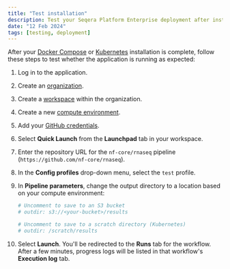 ```yaml
---
title: "Test installation"
description: Test your Seqera Platform Enterprise deployment after installation
date: "12 Feb 2024"
tags: [testing, deployment]
---
```


After your [Docker Compose](./docker-compose.mdx) or [Kubernetes](./kubernetes.mdx) installation is complete, follow these steps to test whether the application is running as expected:

1. Log in to the application.

2. Create an [organization](../orgs-and-teams/organizations.mdx).

3. Create a [workspace](../orgs-and-teams/workspace-management.mdx) within the organization.

4. Create a new [compute environment](../compute-envs/overview.mdx).

5. Add your [GitHub credentials](../git/overview.mdx).

6. Select **Quick Launch** from the **Launchpad** tab in your workspace.

7. Enter the repository URL for the `nf-core/rnaseq` pipeline (`https://github.com/nf-core/rnaseq`).

8. In the **Config profiles** drop-down menu, select the `test` profile.

9. In **Pipeline parameters**, change the output directory to a location based on your compute environment:

    ```yaml
    # Uncomment to save to an S3 bucket
    # outdir: s3://<your-bucket>/results

    # Uncomment to save to a scratch directory (Kubernetes)
    # outdir: /scratch/results
    ```

10. Select **Launch**. You'll be redirected to the **Runs** tab for the workflow. After a few minutes, progress logs will be listed in that workflow's **Execution log** tab.
